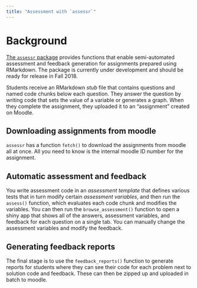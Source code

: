```yaml
---
title: "Assessment with `assessr`" 
---
```


# Background

[The `assessr` package](https://github.com/dalejbarr/assessr) provides functions that enable semi-automated assessment and feedback generation for assignments prepared using RMarkdown.  The package is currently under development and should be ready for release in Fall 2018.

Students receive an RMarkdown *stub* file that contains questions and named code chunks below each question. They answer the question by writing code that sets the value of a variable or generates a graph.  When they complete the assignment, they uploaded it to an "assignment" created on Moodle.

## Downloading assignments from moodle

`assessr` has a function `fetch()` to download the assignments from moodle all at once.  All you need to know is the internal moodle ID number for the assignment.

## Automatic assessment and feedback

You write assessment code in an *assessment template* that defines various tests that in turn modify certain *assessment variables*, and then run the `assess()` function, which evaluates each code chunk and modifies the variables. You can then run the `browse_assessment()` function to open a shiny app that shows all of the answers, assessment variables, and feedback for each question on a single tab.  You can manually change the assessment variables and modify the feedback.

## Generating feedback reports

The final stage is to use the `feedback_reports()` function to generate reports for students where they can see their code for each problem next to solution code and feedback.  These can then be zipped up and uploaded in batch to moodle.
